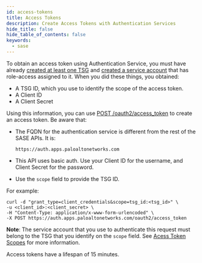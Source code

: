 ```yaml
---
id: access-tokens
title: Access Tokens
description: Create Access Tokens with Authentication Services
hide_title: false
hide_table_of_contents: false
keywords:
  - sase
---
```


To obtain an access token using Authentication Service, you must have already
[created at least one TSG](/sase/docs/tenant-service-groups)
and [created a service account](/sase/docs/service-accounts) that has role-access assigned to it.
When you did these things, you obtained:

- A TSG ID, which you use to identify the scope of the access token.
- A Client ID
- A Client Secret

Using this information, you can use
[POST /oauth2/access_token](/sase/api/auth/post-auth-v-1-oauth-2-access-token)
to create an access token. Be aware that:

- The FQDN for the authentication service is different from the rest of the SASE APIs. It is:

  `https://auth.apps.paloaltonetworks.com`

- This API uses basic auth. Use your Client ID for the username, and Client Secret for the password.

- Use the `scope` field to provide the TSG ID.

For example:

    curl -d "grant_type=client_credentials&scope=tsg_id:<tsg_id>" \
    -u <client_id>:<client_secret> \
    -H "Content-Type: application/x-www-form-urlencoded" \
    -X POST https://auth.apps.paloaltonetworks.com/oauth2/access_token

**Note**: The service account that you use to authenticate this request must belong to the TSG that
you identify on the `scope` field. See [Acess Token Scopes](/sase/docs/scope) for more information.

Access tokens have a lifespan of 15 minutes.
